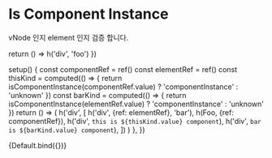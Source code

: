 
<Meta title="use/Is Component Instance"/>

# Is Component Instance

vNode 인지 element 인지 검증 합니다.

return () => h('div', 'foo')
})

  setup() {
    const componentRef = ref()
    const elementRef = ref()
    const thisKind = computed(() => {
      return isComponentInstance(componentRef.value) ? 'componentInstance' : 'unknown'
    })
    const barKind = computed(() => {
      return isComponentInstance(elementRef.value) ? 'componentInstance' : 'unknown'
    })
    return () => (
      h('div', [
        h('div', {ref: elementRef}, 'bar'),
        h(Foo, {ref: componentRef}),
        h('div', `this is ${thisKind.value} component`),
        h('div', `bar is ${barKind.value} component`),
      ])
    )
  },
})

<Canvas>
  <Story name="Default">
    {Default.bind({})}
  </Story>
</Canvas>
